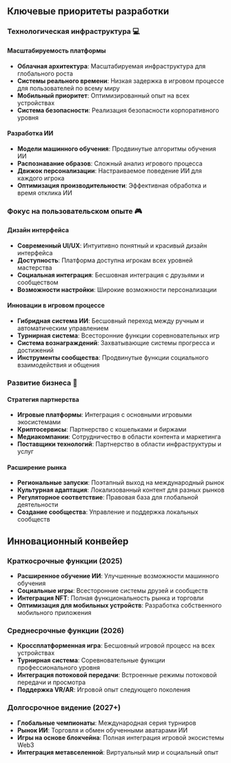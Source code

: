 ## Ключевые приоритеты разработки

### Технологическая инфраструктура 💻

#### Масштабируемость платформы
- **Облачная архитектура**: Масштабируемая инфраструктура для глобального роста
- **Системы реального времени**: Низкая задержка в игровом процессе для пользователей по всему миру
- **Мобильный приоритет**: Оптимизированный опыт на всех устройствах
- **Система безопасности**: Реализация безопасности корпоративного уровня

#### Разработка ИИ
- **Модели машинного обучения**: Продвинутые алгоритмы обучения ИИ
- **Распознавание образов**: Сложный анализ игрового процесса
- **Движок персонализации**: Настраиваемое поведение ИИ для каждого игрока
- **Оптимизация производительности**: Эффективная обработка и время отклика ИИ

### Фокус на пользовательском опыте 🎮

#### Дизайн интерфейса
- **Современный UI/UX**: Интуитивно понятный и красивый дизайн интерфейса
- **Доступность**: Платформа доступна игрокам всех уровней мастерства
- **Социальная интеграция**: Бесшовная интеграция с друзьями и сообществом
- **Возможности настройки**: Широкие возможности персонализации

#### Инновации в игровом процессе
- **Гибридная система ИИ**: Бесшовный переход между ручным и автоматическим управлением
- **Турнирная система**: Всесторонние функции соревновательных игр
- **Система вознаграждений**: Захватывающие системы прогресса и достижений
- **Инструменты сообщества**: Продвинутые функции социального взаимодействия и общения

### Развитие бизнеса 🤝

#### Стратегия партнерства
- **Игровые платформы**: Интеграция с основными игровыми экосистемами
- **Криптосервисы**: Партнерство с кошельками и биржами
- **Медиакомпании**: Сотрудничество в области контента и маркетинга
- **Поставщики технологий**: Партнерство в области инфраструктуры и услуг

#### Расширение рынка
- **Региональные запуски**: Поэтапный выход на международный рынок
- **Культурная адаптация**: Локализованный контент для разных рынков
- **Регуляторное соответствие**: Правовая база для глобальной деятельности
- **Создание сообщества**: Управление и поддержка локальных сообществ

## Инновационный конвейер

### Краткосрочные функции (2025)
- **Расширенное обучение ИИ**: Улучшенные возможности машинного обучения
- **Социальные игры**: Всесторонние системы друзей и сообществ
- **Интеграция NFT**: Полная функциональность рынка и торговли
- **Оптимизация для мобильных устройств**: Разработка собственного мобильного приложения

### Среднесрочные функции (2026)
- **Кроссплатформенная игра**: Бесшовный игровой процесс на всех устройствах
- **Турнирная система**: Соревновательные функции профессионального уровня
- **Интеграция потоковой передачи**: Встроенные режимы потоковой передачи и просмотра
- **Поддержка VR/AR**: Игровой опыт следующего поколения

### Долгосрочное видение (2027+)
- **Глобальные чемпионаты**: Международная серия турниров
- **Рынок ИИ**: Торговля и обмен обученными аватарами ИИ
- **Игры на основе блокчейна**: Полная интеграция игровой экосистемы Web3
- **Интеграция метавселенной**: Виртуальный мир и социальный опыт